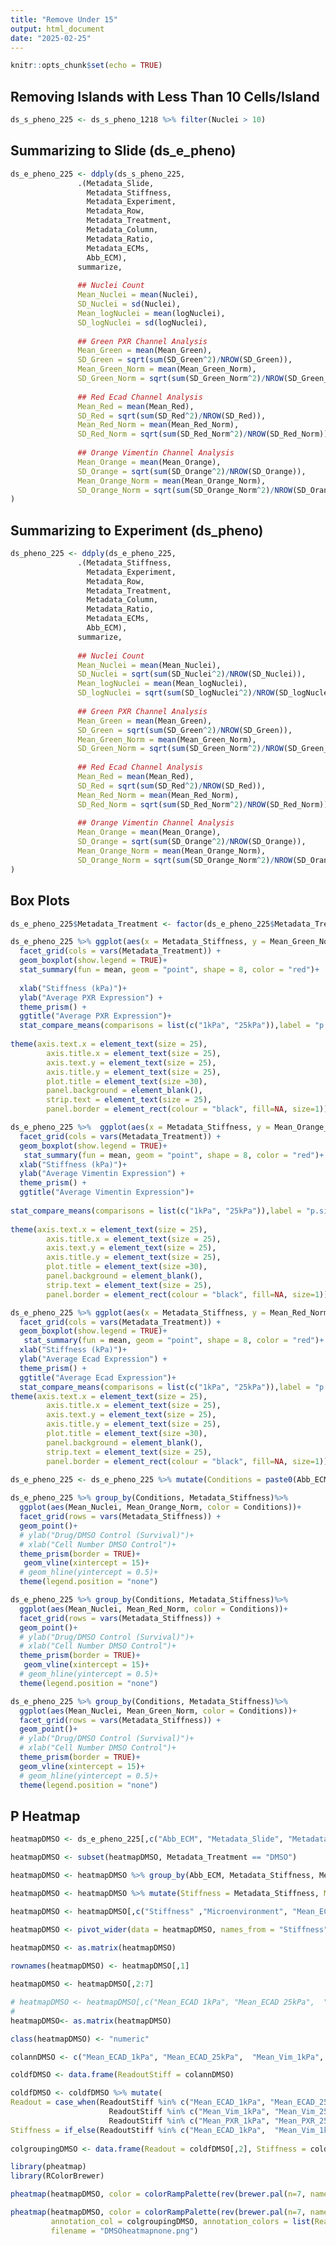 ```yaml
---
title: "Remove Under 15"
output: html_document
date: "2025-02-25"
---
```


```r
knitr::opts_chunk$set(echo = TRUE)
```

## Removing Islands with Less Than 10 Cells/Island
```r
ds_s_pheno_225 <- ds_s_pheno_1218 %>% filter(Nuclei > 10)
```


## Summarizing to Slide (ds_e_pheno)
```r
ds_e_pheno_225 <- ddply(ds_s_pheno_225, 
               .(Metadata_Slide, 
                 Metadata_Stiffness,
                 Metadata_Experiment, 
                 Metadata_Row,
                 Metadata_Treatment,
                 Metadata_Column,
                 Metadata_Ratio,
                 Metadata_ECMs,
                 Abb_ECM), 
               summarize,
               
               ## Nuclei Count
               Mean_Nuclei = mean(Nuclei),
               SD_Nuclei = sd(Nuclei),
               Mean_logNuclei = mean(logNuclei),
               SD_logNuclei = sd(logNuclei),
               
               ## Green PXR Channel Analysis
               Mean_Green = mean(Mean_Green),
               SD_Green = sqrt(sum(SD_Green^2)/NROW(SD_Green)),
               Mean_Green_Norm = mean(Mean_Green_Norm),
               SD_Green_Norm = sqrt(sum(SD_Green_Norm^2)/NROW(SD_Green_Norm)),
               
               ## Red Ecad Channel Analysis
               Mean_Red = mean(Mean_Red),
               SD_Red = sqrt(sum(SD_Red^2)/NROW(SD_Red)),
               Mean_Red_Norm = mean(Mean_Red_Norm),
               SD_Red_Norm = sqrt(sum(SD_Red_Norm^2)/NROW(SD_Red_Norm)),
               
               ## Orange Vimentin Channel Analysis
               Mean_Orange = mean(Mean_Orange),
               SD_Orange = sqrt(sum(SD_Orange^2)/NROW(SD_Orange)),
               Mean_Orange_Norm = mean(Mean_Orange_Norm),
               SD_Orange_Norm = sqrt(sum(SD_Orange_Norm^2)/NROW(SD_Orange_Norm))
)
```

## Summarizing to Experiment (ds_pheno)
```r
ds_pheno_225 <- ddply(ds_e_pheno_225, 
               .(Metadata_Stiffness,
                 Metadata_Experiment, 
                 Metadata_Row,
                 Metadata_Treatment,
                 Metadata_Column,
                 Metadata_Ratio,
                 Metadata_ECMs,
                 Abb_ECM), 
               summarize,
               
               ## Nuclei Count
               Mean_Nuclei = mean(Mean_Nuclei),
               SD_Nuclei = sqrt(sum(SD_Nuclei^2)/NROW(SD_Nuclei)),
               Mean_logNuclei = mean(Mean_logNuclei),
               SD_logNuclei = sqrt(sum(SD_logNuclei^2)/NROW(SD_logNuclei)),
               
               ## Green PXR Channel Analysis
               Mean_Green = mean(Mean_Green),
               SD_Green = sqrt(sum(SD_Green^2)/NROW(SD_Green)),
               Mean_Green_Norm = mean(Mean_Green_Norm),
               SD_Green_Norm = sqrt(sum(SD_Green_Norm^2)/NROW(SD_Green_Norm)),
               
               ## Red Ecad Channel Analysis
               Mean_Red = mean(Mean_Red),
               SD_Red = sqrt(sum(SD_Red^2)/NROW(SD_Red)),
               Mean_Red_Norm = mean(Mean_Red_Norm),
               SD_Red_Norm = sqrt(sum(SD_Red_Norm^2)/NROW(SD_Red_Norm)),
               
               ## Orange Vimentin Channel Analysis
               Mean_Orange = mean(Mean_Orange),
               SD_Orange = sqrt(sum(SD_Orange^2)/NROW(SD_Orange)),
               Mean_Orange_Norm = mean(Mean_Orange_Norm),
               SD_Orange_Norm = sqrt(sum(SD_Orange_Norm^2)/NROW(SD_Orange_Norm))
)
```

## Box Plots
```r
ds_e_pheno_225$Metadata_Treatment <- factor(ds_e_pheno_225$Metadata_Treatment, levels = c("DMSO", "10 uM"))

ds_e_pheno_225 %>% ggplot(aes(x = Metadata_Stiffness, y = Mean_Green_Norm)) +
  facet_grid(cols = vars(Metadata_Treatment)) +
  geom_boxplot(show.legend = TRUE)+
  stat_summary(fun = mean, geom = "point", shape = 8, color = "red")+
  
  xlab("Stiffness (kPa)")+
  ylab("Average PXR Expression") +
  theme_prism() + 
  ggtitle("Average PXR Expression")+
  stat_compare_means(comparisons = list(c("1kPa", "25kPa")),label = "p.signif")+
  
theme(axis.text.x = element_text(size = 25),
        axis.title.x = element_text(size = 25),
        axis.text.y = element_text(size = 25), 
        axis.title.y = element_text(size = 25),
        plot.title = element_text(size =30),
        panel.background = element_blank(),
        strip.text = element_text(size = 25),
        panel.border = element_rect(colour = "black", fill=NA, size=1))

ds_e_pheno_225 %>%  ggplot(aes(x = Metadata_Stiffness, y = Mean_Orange_Norm)) +
  facet_grid(cols = vars(Metadata_Treatment)) +
  geom_boxplot(show.legend = TRUE)+
   stat_summary(fun = mean, geom = "point", shape = 8, color = "red")+
  xlab("Stiffness (kPa)")+
  ylab("Average Vimentin Expression") +
  theme_prism() + 
  ggtitle("Average Vimentin Expression")+
  
stat_compare_means(comparisons = list(c("1kPa", "25kPa")),label = "p.signif")+
  
theme(axis.text.x = element_text(size = 25),
        axis.title.x = element_text(size = 25),
        axis.text.y = element_text(size = 25), 
        axis.title.y = element_text(size = 25),
        plot.title = element_text(size =30),
        panel.background = element_blank(),
        strip.text = element_text(size = 25),
        panel.border = element_rect(colour = "black", fill=NA, size=1))

ds_e_pheno_225 %>% ggplot(aes(x = Metadata_Stiffness, y = Mean_Red_Norm)) +
  facet_grid(cols = vars(Metadata_Treatment)) +
  geom_boxplot(show.legend = TRUE)+
   stat_summary(fun = mean, geom = "point", shape = 8, color = "red")+
  xlab("Stiffness (kPa)")+
  ylab("Average Ecad Expression") +
  theme_prism() + 
  ggtitle("Average Ecad Expression")+
  stat_compare_means(comparisons = list(c("1kPa", "25kPa")),label = "p.signif")+
theme(axis.text.x = element_text(size = 25),
        axis.title.x = element_text(size = 25),
        axis.text.y = element_text(size = 25), 
        axis.title.y = element_text(size = 25),
        plot.title = element_text(size =30),
        panel.background = element_blank(),
        strip.text = element_text(size = 25),
        panel.border = element_rect(colour = "black", fill=NA, size=1))
```

```r
ds_e_pheno_225 <- ds_e_pheno_225 %>% mutate(Conditions = paste0(Abb_ECM, Metadata_Ratio))
  
ds_e_pheno_225 %>% group_by(Conditions, Metadata_Stiffness)%>% 
  ggplot(aes(Mean_Nuclei, Mean_Orange_Norm, color = Conditions))+
  facet_grid(rows = vars(Metadata_Stiffness)) + 
  geom_point()+
  # ylab("Drug/DMSO Control (Survival)")+
  # xlab("Cell Number DMSO Control")+
  theme_prism(border = TRUE)+
   geom_vline(xintercept = 15)+
  # geom_hline(yintercept = 0.5)+
  theme(legend.position = "none")

ds_e_pheno_225 %>% group_by(Conditions, Metadata_Stiffness)%>% 
  ggplot(aes(Mean_Nuclei, Mean_Red_Norm, color = Conditions))+
  facet_grid(rows = vars(Metadata_Stiffness)) + 
  geom_point()+
  # ylab("Drug/DMSO Control (Survival)")+
  # xlab("Cell Number DMSO Control")+
  theme_prism(border = TRUE)+
   geom_vline(xintercept = 15)+
  # geom_hline(yintercept = 0.5)+
  theme(legend.position = "none")

ds_e_pheno_225 %>% group_by(Conditions, Metadata_Stiffness)%>% 
  ggplot(aes(Mean_Nuclei, Mean_Green_Norm, color = Conditions))+
  facet_grid(rows = vars(Metadata_Stiffness)) + 
  geom_point()+
  # ylab("Drug/DMSO Control (Survival)")+
  # xlab("Cell Number DMSO Control")+
  theme_prism(border = TRUE)+
  geom_vline(xintercept = 15)+
  # geom_hline(yintercept = 0.5)+
  theme(legend.position = "none")
```

## P Heatmap
```r
heatmapDMSO <- ds_e_pheno_225[,c("Abb_ECM", "Metadata_Slide", "Metadata_Experiment", "Metadata_Ratio", "Metadata_Stiffness", "Metadata_Treatment", "Mean_Green_Norm", "Mean_Red_Norm", "Mean_Orange_Norm")]

heatmapDMSO <- subset(heatmapDMSO, Metadata_Treatment == "DMSO")

heatmapDMSO <- heatmapDMSO %>% group_by(Abb_ECM, Metadata_Stiffness, Metadata_Ratio)%>%summarize(Mean_ECAD = mean(Mean_Red_Norm), Mean_Vim = mean(Mean_Orange_Norm), Mean_PXR = mean(Mean_Green_Norm), .groups = "drop")

heatmapDMSO <- heatmapDMSO %>% mutate(Stiffness = Metadata_Stiffness, Microenvironment = paste0(Abb_ECM, Metadata_Ratio))

heatmapDMSO <- heatmapDMSO[,c("Stiffness" ,"Microenvironment", "Mean_ECAD", "Mean_Vim", "Mean_PXR")]

heatmapDMSO <- pivot_wider(data = heatmapDMSO, names_from = "Stiffness", values_from = c("Mean_ECAD", "Mean_Vim", "Mean_PXR"))
 
heatmapDMSO <- as.matrix(heatmapDMSO)

rownames(heatmapDMSO) <- heatmapDMSO[,1]

heatmapDMSO <- heatmapDMSO[,2:7]

# heatmapDMSO <- heatmapDMSO[,c("Mean_ECAD 1kPa", "Mean_ECAD 25kPa",  "Mean_Vim 1kPa", "Mean_Vim 25kPa", "Mean_PXR 1kPa", "Mean_PXR 25kPa")]
# 
heatmapDMSO<- as.matrix(heatmapDMSO)

class(heatmapDMSO) <- "numeric"

```

```r
colannDMSO <- c("Mean_ECAD_1kPa", "Mean_ECAD_25kPa",  "Mean_Vim_1kPa", "Mean_Vim_25kPa", "Mean_PXR_1kPa", "Mean_PXR_25kPa")

coldfDMSO <- data.frame(ReadoutStiff = colannDMSO)

coldfDMSO <- coldfDMSO %>% mutate(                        
Readout = case_when(ReadoutStiff %in% c("Mean_ECAD_1kPa", "Mean_ECAD_25kPa") ~ "ECad", 
                      ReadoutStiff %in% c("Mean_Vim_1kPa", "Mean_Vim_25kPa") ~ "Vimentin",
                      ReadoutStiff %in% c("Mean_PXR_1kPa", "Mean_PXR_25kPa") ~ "PXR"),
Stiffness = if_else(ReadoutStiff %in% c("Mean_ECAD_1kPa",  "Mean_Vim_1kPa", "Mean_PXR_1kPa"), "1kPa", "25kPa"))
  
colgroupingDMSO <- data.frame(Readout = coldfDMSO[,2], Stiffness = coldfDMSO[,3], row.names = coldfDMSO[,1])
```

```r
library(pheatmap)
library(RColorBrewer)

pheatmap(heatmapDMSO, color = colorRampPalette(rev(brewer.pal(n=7, name = "RdBu")))(100), scale = "column", angle_col = 45, height = 12, width = 5, fontsize_row = 8, annotation_col = colgroupingDMSO, annotation_colors = list(Readout = c("ECad" = "#D55E00", "Vimentin" = "#E69F00", "PXR" = "#009E73"), Stiffness = c("1kPa"= "#56B4E9", "25kPa" = "#0072B2")), filename = "DMSOheatmapcol.png")

pheatmap(heatmapDMSO, color = colorRampPalette(rev(brewer.pal(n=7, name = "RdBu")))(100), scale = "column", angle_col = 45, height = 12, width = 5, cluster_cols = FALSE, fontsize_row = 8,
         annotation_col = colgroupingDMSO, annotation_colors = list(Readout = c("ECad" = "#D55E00", "Vimentin" = "#E69F00", "PXR" = "#009E73"), Stiffness = c("1kPa"= "#56B4E9", "25kPa" = "#0072B2")),
         filename = "DMSOheatmapnone.png")
```

